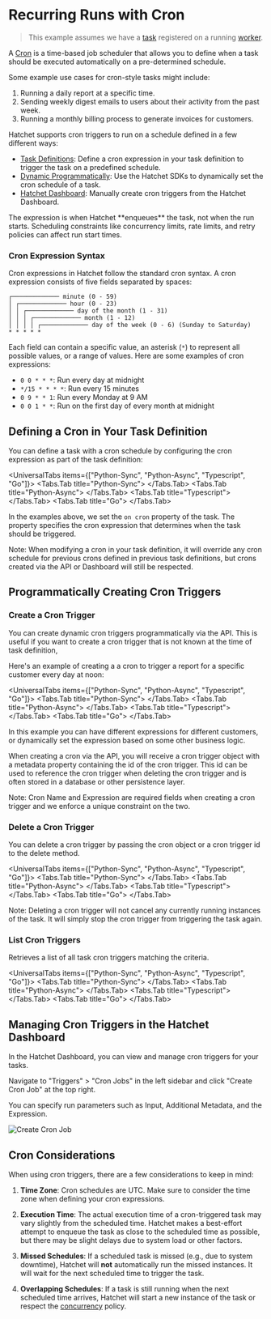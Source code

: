 
# Recurring Runs with Cron

> This example assumes we have a [task](./your-first-task.mdx) registered on a running [worker](./workers.mdx).

A [Cron](https://en.wikipedia.org/wiki/Cron) is a time-based job scheduler that allows you to define when a task should be executed automatically on a pre-determined schedule.

Some example use cases for cron-style tasks might include:

1. Running a daily report at a specific time.
2. Sending weekly digest emails to users about their activity from the past week.
3. Running a monthly billing process to generate invoices for customers.

Hatchet supports cron triggers to run on a schedule defined in a few different ways:

- [Task Definitions](./cron-runs.mdx#defining-a-cron-in-your-task-definition): Define a cron expression in your task definition to trigger the task on a predefined schedule.
- [Dynamic Programmatically](./cron-runs.mdx#programmatically-creating-cron-triggers): Use the Hatchet SDKs to dynamically set the cron schedule of a task.
- [Hatchet Dashboard](./cron-runs.mdx#managing-cron-jobs-in-the-hatchet-dashboard): Manually create cron triggers from the Hatchet Dashboard.

<Callout type="warning">
  The expression is when Hatchet **enqueues** the task, not when the run starts.
  Scheduling constraints like concurrency limits, rate limits, and retry
  policies can affect run start times.
</Callout>

### Cron Expression Syntax

Cron expressions in Hatchet follow the standard cron syntax. A cron expression consists of five fields separated by spaces:

```
┌───────────── minute (0 - 59)
│ ┌───────────── hour (0 - 23)
│ │ ┌───────────── day of the month (1 - 31)
│ │ │ ┌───────────── month (1 - 12)
│ │ │ │ ┌───────────── day of the week (0 - 6) (Sunday to Saturday)
* * * * *
```

Each field can contain a specific value, an asterisk (`*`) to represent all possible values, or a range of values. Here are some examples of cron expressions:

- `0 0 * * *`: Run every day at midnight
- `*/15 * * * *`: Run every 15 minutes
- `0 9 * * 1`: Run every Monday at 9 AM
- `0 0 1 * *`: Run on the first day of every month at midnight

## Defining a Cron in Your Task Definition

You can define a task with a cron schedule by configuring the cron expression as part of the task definition:

<UniversalTabs items={["Python-Sync", "Python-Async", "Typescript", "Go"]}>
  <Tabs.Tab title="Python-Sync">
    <Snippet
      src={snips.python.cron.workflow_definition}
      block="workflow_definition_cron_trigger"
    />
  </Tabs.Tab>
  <Tabs.Tab title="Python-Async">
    <Snippet
      src={snips.python.cron.workflow_definition}
      block="workflow_definition_cron_trigger"
    />
  </Tabs.Tab>
  <Tabs.Tab title="Typescript">
    <Snippet
      src={snips.typescript.on_cron.workflow}
      block="run_workflow_on_cron"
    />
  </Tabs.Tab>
  <Tabs.Tab title="Go">
    <Snippet
      src={snips.go.workflows.on_cron}
      block="workflow_definition_cron_trigger"
    />
  </Tabs.Tab>
</UniversalTabs>

In the examples above, we set the `on cron` property of the task. The property specifies the cron expression that determines when the task should be triggered.

<Callout>
  Note: When modifying a cron in your task definition, it will override any cron
  schedule for previous crons defined in previous task definitions, but crons
  created via the API or Dashboard will still be respected.
</Callout>

## Programmatically Creating Cron Triggers

### Create a Cron Trigger

You can create dynamic cron triggers programmatically via the API. This is useful if you want to create a cron trigger that is not known at the time of task definition,

Here's an example of creating a a cron to trigger a report for a specific customer every day at noon:

<UniversalTabs items={["Python-Sync", "Python-Async", "Typescript", "Go"]}>
  <Tabs.Tab title="Python-Sync">
    <Snippet src={snips.python.cron.programatic_sync} block="create" />
  </Tabs.Tab>
  <Tabs.Tab title="Python-Async">
    <Snippet src={snips.python.cron.programatic_async} block="create" />
  </Tabs.Tab>
  <Tabs.Tab title="Typescript">
    <Snippet src={snips.typescript.simple.cron} block="create" />
  </Tabs.Tab>
  <Tabs.Tab title="Go">
    <Snippet src={snips.go.run.cron} block="create" />
  </Tabs.Tab>
</UniversalTabs>

In this example you can have different expressions for different customers, or dynamically set the expression based on some other business logic.

When creating a cron via the API, you will receive a cron trigger object with a metadata property containing the id of the cron trigger. This id can be used to reference the cron trigger when deleting the cron trigger and is often stored in a database or other persistence layer.

<Callout>
  Note: Cron Name and Expression are required fields when creating a cron
  trigger and we enforce a unique constraint on the two.
</Callout>

### Delete a Cron Trigger

You can delete a cron trigger by passing the cron object or a cron trigger id to the delete method.

<UniversalTabs items={["Python-Sync", "Python-Async", "Typescript", "Go"]}>
  <Tabs.Tab title="Python-Sync">
    <Snippet src={snips.python.cron.programatic_sync} block="delete" />
  </Tabs.Tab>
  <Tabs.Tab title="Python-Async">
    <Snippet src={snips.python.cron.programatic_async} block="delete" />
  </Tabs.Tab>
  <Tabs.Tab title="Typescript">
    <Snippet src={snips.typescript.simple.cron} block="delete" />
  </Tabs.Tab>
  <Tabs.Tab title="Go">
    <Snippet src={snips.go.run.cron} block="delete" />
  </Tabs.Tab>
</UniversalTabs>

<Callout>
  Note: Deleting a cron trigger will not cancel any currently running instances
  of the task. It will simply stop the cron trigger from triggering the task
  again.
</Callout>

### List Cron Triggers

Retrieves a list of all task cron triggers matching the criteria.

<UniversalTabs items={["Python-Sync", "Python-Async", "Typescript", "Go"]}>
  <Tabs.Tab title="Python-Sync">
    <Snippet src={snips.python.cron.programatic_sync} block="list" />
  </Tabs.Tab>
  <Tabs.Tab title="Python-Async">
    <Snippet src={snips.python.cron.programatic_async} block="list" />
  </Tabs.Tab>
  <Tabs.Tab title="Typescript">
    <Snippet src={snips.typescript.simple.cron} block="list" />
  </Tabs.Tab>
  <Tabs.Tab title="Go">
    <Snippet src={snips.go.run.cron} block="list" />
  </Tabs.Tab>
</UniversalTabs>

## Managing Cron Triggers in the Hatchet Dashboard

In the Hatchet Dashboard, you can view and manage cron triggers for your tasks.

Navigate to "Triggers" > "Cron Jobs" in the left sidebar and click "Create Cron Job" at the top right.

You can specify run parameters such as Input, Additional Metadata, and the Expression.

![Create Cron Job](../../public/cron-dash.gif)

## Cron Considerations

When using cron triggers, there are a few considerations to keep in mind:

1. **Time Zone**: Cron schedules are UTC. Make sure to consider the time zone when defining your cron expressions.

2. **Execution Time**: The actual execution time of a cron-triggered task may vary slightly from the scheduled time. Hatchet makes a best-effort attempt to enqueue the task as close to the scheduled time as possible, but there may be slight delays due to system load or other factors.

3. **Missed Schedules**: If a scheduled task is missed (e.g., due to system downtime), Hatchet will **not** automatically run the missed instances. It will wait for the next scheduled time to trigger the task.

4. **Overlapping Schedules**: If a task is still running when the next scheduled time arrives, Hatchet will start a new instance of the task or respect the [concurrency](./concurrency.mdx) policy.
